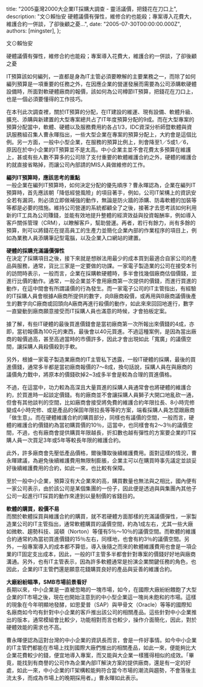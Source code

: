 
  title: "2005臺灣2000大企業IT採購大調查 - 靈活議價，把錢花在刀口上",
  description: "文⊙賴怡安 硬體議價有彈性，維修合約也能殺；專案導入花費大，維護合約一併談，了卻後顧之憂...",
  date: "2005-07-30T00:00:00.000Z",
  authors: [mingster],
};

<p>文⊙賴怡安
<p>硬體議價有彈性，維修合約也能殺；專案導入花費大，維護合約一併談，了卻後顧之憂</p>
<p>IT預算該如何編列，一直都是身為IT主管必須要瞭解的主要業務之一，而除了如何編列預算是一項重要的任務之外，在因應企業的營運發展而需要為公司添購軟硬體設備時，所面對軟硬體廠商的報價，該如何為公司樽節IT預算，把錢花在刀口上，也是一個必須要懂得的工作技巧。</p>
<p>在本刊此次調查裡，關於IT預算的分配，在IT建設的維運、現有設備、軟體升級、擴充、添購與新建置的大型專案總共占了IT年度預算分配的9成。而在大型專案的預算分配當中，軟體、硬體以及服務費用約各占1/3，IDC資深分析師暨軟體與資訊服務組召集人曹永暉指出，一些大型企業在專案的預算分配上，大約會是這個比例。另一方面，一般中小型企業，在服務的預算比例上，則會降至1／5或1／6，原因在於中小企業的IT預算並不是太高。中小企業主並不會花費太多預算在維護上，甚或有些人數不算多的公司除了支付重要的軟體維護合約之外，硬體的維護合約就直接省略掉，而讓公司內部請的MIS人員做維修的工作。</p>
<p><b>編列IT預算時，應該思考的重點</b><br />一般企業在編列IT預算時，如何決定分配的優先順序？曹永暉認為，企業在編列IT預算時，首先應該朝「降低經營風險」的項目著手，例如，公司IT架構上的資訊安全若有漏洞，則必須立即做補強的動作，無論是防火牆的添購、防毒軟體的加裝等等都是必要的措施。維持公司營運的系統都顧全了之後，接著才去思考該如何利用新的IT工具為公司賺錢，並能有效地提升整體的經濟效益與投資報酬率，例如導入客戶關係管理（CRM），以瞭解客戶，幫助營運。再者，若行有餘力，尚有多餘的預算，則可以將錢花在提高員工的生產力並簡化企業內部的作業程序的項目上，例如為業務人員添購筆記型電腦，以及企業入口網站的建置。</p>
<p><b>硬體的採購充滿議價彈性</b><br />在決定了採購項目之後，接下來就是想辦法用最少的成本買到最適合自家公司的產品與服務，通常，貨比三家是一定要做的功課。一家電子製造業的公司在接受本刊的訪問時表示，一般而言，企業在採購軟硬體時，多半會找幾個廠商估個價錢，並進行比價的動作。通常，一般企業並不會用廠商第一次提供的價錢，而進行買進的動作，在這中間會有所謂議價的行為發生。而一家電子公司的IT主管指出，有經驗的IT採購人員會根據A廠商所提供的數字，向B廠商殺價，或再用與B廠商議價後產生的數字向C廠商或回頭向A廠商再進行殺價的動作，如此來來回回地進行，數字一直變動到廠商願意接受而IT採購人員也滿意的時候，才會拍板定案。</p>
<p>據了解，有些IT硬體的最後買進價錢會是當初廠商第一次所報出來價錢的4成，亦即，當初報價為100元的東西，最後會以40元買進。不過這種案例，是因為當出廠商的報價過高，甚至高過當時的市價許多，因此才會出現如此「寬廣」的議價空間，讓採購人員殺價殺到手軟。</p>
<p>另外，根據一家電子製造業廠商的IT主管私下透露，一般IT硬體的採購，最後的買進價錢，通常多半都是當初廠商報價的7～8成，換句話說，採購人員在與廠商的議價角力戰中，將原本的價錢砍掉2~3成多半會是較為合理的買進價格。</p>
<p>不過，在這當中，功力較為高深且大量買進的採購人員通常會也將硬體的維護合約，於買進時一起談定價錢。有的廠商並不會讓採購人員獅子大開口地亂砍一通，但會有其他談判的空間，比如廠商會接受將免費的維護合約年限拉長、8小時完修變成4小時完修、或是產品的保固年限拉長等等的方案，端看採購人員怎麼跟廠商「做生意」。而在硬體維護合約的購買部分，同樣也有議價的空間，一般而言，硬體的維護合約價錢約為當初購買價的10％，這當中，也同樣會有2～3％的議價空間，不過，也有廠商會提供購買年限越長，折扣數也越有彈性的方案要企業的IT採購人員一次買足3年或5年等較長年限的維護合約。</p>
<p>此外，許多廠商會先壓低產品價格，爾後賺取後續維護費用。面對這樣的情況，曹永暉建議，為避免後續維護費用無限制膨脹，企業主可以在購買時事先議定並談妥好後續維護費用的合約，如此一來，也比較有保障。</p>
<p>至於一般中小企業，預算沒有大企業來的高，購買數量也無法與之相比，國內便有一家公司表示，由於該公司是某個集團的一份子，因此便是透過與與集團內其他子公司一起進行IT採買的動作來達到以量制價的省錢目的。
<p><b>軟體的購買，殺價不易</b><br />而關於軟體採買與維護合約的購買，就不若硬體方面那樣的充滿議價彈性，一家製造業公司的IT主管指出，通常軟體購買的議價空間，約為1成左右，尤其一些大廠如微軟、趨勢科技、諾頓（Norton）等僅有5％～10％的議價空間。而軟體的維護合約通常約為當初買進價錢的15％左右，同樣地，也會有約3％的議價空間。另外，一般專案導入的成本都不算低，導入後隨之而來的軟體維護費用也會是一項企業的IT固定支出成本，因此，一般的IT主管多半都會針對專案的價錢好好地與廠商溝通。另外，也有IT主管表示，因為許多軟體通常是扮演企業關鍵任務的角色，也因此，企業的IT主管們還是願意花錢購買良好的產品與妥善的維護合約。</p>
<p><b>大廠紛紛瞄準，SMB市場前景看好</b><br />長期以來，中小企業是一直被忽略的一塊市場，如今，在國際大廠紛紛餵飽了大型企業的IT市場之後，現在也開始注意到的中小型企業這一塊尚未飽和的市場。這樣的現象在今年明顯地發酵，如思愛普（SAP）與甲骨文（Oracle）等等的國際知名廠商如今均有針對中小企業的客戶推出該公司的相關產品。這些針對中小企業推出的版本，通常模組會比較少，功能相對而言也較少，操作介面簡化，因此，對於硬體效能的需求也不高。</p>
<p>曹永暉便認為這對台灣的中小企業的資訊長而言，會是一件好事情。如今中小企業的IT主管們都能在市場上找到國際大廠們推出的相關產品，如此一來，便能夠比大企業花費較少的錢，便宜地導入專案，而又能與大企業一樣獲得相似的成效。「畢竟，能找到有商譽的公司作為企業內部IT解決方案的提供廠商，還是有一定的好處，如此一來，中小企業的IT架構較能夠符合當今市場的潮流與趨勢，不會落後主流太多，而成為市場上的晚期採用者。」曹永暉如此表示。</p></p>
